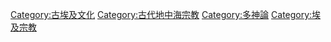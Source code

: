 {{Catmore}}

[[Category:古埃及文化|Category:古埃及文化]]
[[Category:古代地中海宗教|Category:古代地中海宗教]]
[[Category:多神論|Category:多神論]]
[[Category:埃及宗教|Category:埃及宗教]]